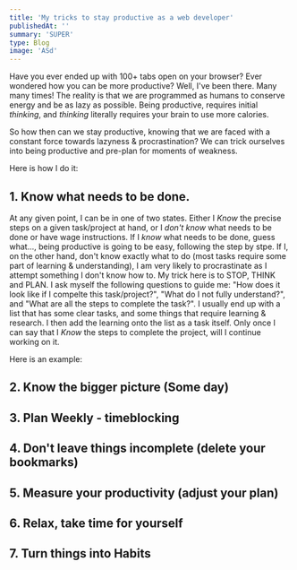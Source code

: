 ```yaml
---
title: 'My tricks to stay productive as a web developer'
publishedAt: ''
summary: 'SUPER'
type: Blog
image: 'ASd'
---
```


Have you ever ended up with 100+ tabs open on your browser? Ever wondered how you can be
more productive? Well, I've been there. Many many times!
The reality is that we are programmed as humans to conserve energy and be as lazy as
possible. Being productive, requires initial _thinking_, and _thinking_ literally requires
your brain to use more calories.

So how then can we stay productive, knowing that we are faced with a constant force
towards lazyness & procrastination?
We can trick ourselves into being productive and pre-plan for moments of weakness.

Here is how I do it:

## 1. Know what needs to be done.

At any given point, I can be in one of two states. Either I _Know_ the precise steps
on a given task/project at hand, or I _don't know_ what needs to be done or have wage
instructions. If I _know_ what needs to be done, guess what..., being productive is going
to be easy, following the step by stpe. If I, on the other hand, don't know exactly what
to do (most tasks require some part of learning & understanding), I am very likely to
procrastinate as I attempt something I don't know how to. My trick here is to STOP, THINK
and PLAN. I ask myself the following questions to guide me: "How does it look like if I
compelte this task/project?", "What do I not fully understand?", and "What are all the
steps to complete the task?". I usually end up with a list that has some clear tasks, and
some things that require learning & research. I then add the learning onto the list as a
task itself. Only once I can say that I _Know_ the steps to complete the project, will I
continue working on it.

Here is an example:

## 2. Know the bigger picture (Some day)

## 3. Plan Weekly - timeblocking

## 4. Don't leave things incomplete (delete your bookmarks)

## 5. Measure your productivity (adjust your plan)

## 6. Relax, take time for yourself

## 7. Turn things into Habits
